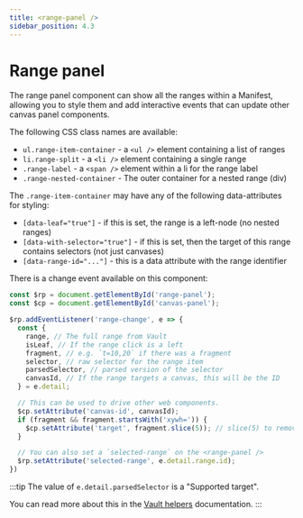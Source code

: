 ```yaml
---
title: <range-panel />
sidebar_position: 4.3
---
```


# Range panel




The range panel component can show all the ranges within a Manifest, allowing you to style them and
add interactive events that can update other canvas panel components.

The following CSS class names are available:


* `ul.range-item-container` - a `<ul />` element containing a list of ranges
* `li.range-split` - a `<li />` element containing a single range
* `.range-label` - a `<span />` element within a li for the range label
* `.range-nested-container` - The outer container for a nested range (div)


The `.range-item-container` may have any of the following data-attributes for styling:
* `[data-leaf="true"]` - if this is set, the range is a left-node (no nested ranges)
* `[data-with-selector="true"]` - if this is set, then the target of this range contains selectors (not just canvases)
* `[data-range-id="..."]` - this is a data attribute with the range identifier


There is a change event available on this component:
```js
const $rp = document.getElementById('range-panel');
const $cp = document.getElementById('canvas-panel');

$rp.addEventListener('range-change', e => {
  const {
    range, // The full range from Vault
    isLeaf, // If the range click is a left
    fragment, // e.g. `t=10,20` if there was a fragment
    selector, // raw selector for the range item
    parsedSelector, // parsed version of the selector
    canvasId, // If the range targets a canvas, this will be the ID
  } = e.detail;

  // This can be used to drive other web components.
  $cp.setAttribute('canvas-id', canvasId);
  if (fragment && fragment.startsWith('xywh=')) {
    $cp.setAttribute('target', fragment.slice(5)); // slice(5) to remove xywh=
  }

  // You can also set a `selected-range` on the <range-panel />
  $rp.setAttribute('selected-range', e.detail.range.id);
})

```

:::tip
The value of `e.detail.parsedSelector` is a "Supported target".

You can read more about this in the [Vault helpers](https://iiif-commons.netlify.app/docs/vault-helpers/annotation-targets#supported-targets) documentation.
:::


<Sandbox project={range_panel} />
